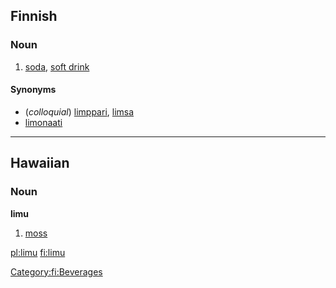 ==Finnish==

===Noun===
{{fi-noun|limu|type=solu}}

# {{colloquial|lang=fi}} [[soda]], [[soft drink]]

====Synonyms====
* (''colloquial'') [[limppari]], [[limsa]]
* [[limonaati]]


[[Category:fi:Beverages]]

----

==Hawaiian==

===Noun===
'''limu'''

# [[moss]]

[[pl:limu]]
[[fi:limu]]